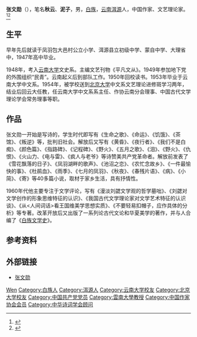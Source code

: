 {{Otheruses|other=名为秋云的其他人物|秋云}}

'''张文勋'''（{{bd|1926年|}}），笔名'''秋云'''、'''泥子'''，男，[[白族|白族]]，[[云南|云南]][[洱源县|洱源]]人，中国作家、文艺理论家。<ref>{{Cite web|title=张文勋|url=http://www.chinawriter.com.cn/zxhy/member/7000.shtml|accessdate=2020-11-28|work=中国作家网|archive-date=2019-08-31|archive-url=https://web.archive.org/web/20190831192457/http://www.chinawriter.com.cn/zxhy/member/7000.shtml|dead-url=yes}}</ref><ref>{{Cite web|title=张文勋|url=http://www.ynda.yn.gov.cn/ztsj/gczhda/201611/t20161110_458770.html|accessdate=2020-11-28|work=云南档案网|archive-date=2020-12-10|archive-url=https://web.archive.org/web/20201210030838/http://www.ynda.yn.gov.cn/ztsj/gczhda/201611/t20161110_458770.html|dead-url=no}}</ref>

== 生平 ==
早年先后就读于凤羽包大邑村公立小学、洱源县立初级中学、蒙自中学、大理省中，1947年高中毕业。

1948年，考入[[云南大学|云南大学]]文史系。主编文艺刊物《平凡文从》。1949年参加地下党的外围组织“民青”。云南起义后到部队工作。1950年回校读书。1953年毕业于云南大学中文系。1954年，被学校送到[[北京大学|北京大学]]中文系文艺理论进修斑学习两年，结业后回云大任教，任云南大学中文系系主任、作协云南分会理事、中国古代文学理论学会常务理事等职。

== 作品 ==
张文勋一开始是写诗的，学生时代即写有《生命之歌》、《命运》、《饥饿》、《茶馆》、《叛逆》等，批判旧社会。解放后又写有《黄昏》、《夜行者》、《我们不是白痴》、《颜色篇》、《指路碑》、《记程碑》、《野火》、《五月之歌》、《泪》、《野火》、《仇恨》、《火山力、《电与雷》、《疯人与老爷》等诗赞美共产党革命者。解放前发表了《雪花飘落的日子》、《凤羽湖畔的歌声》、《池沼之恋》、《农忙念故乡》、《一件最愉快的事》、《杜鹃血》、《雨季》、《七月的凤羽》、《秋夜》、《春残片语》、《病》、《小简》、《寄》等40多篇小说，取材于家乡生活，具有抒情性。

1960年代他主要专注于文学评论，写有《漫淡刘勰文学观的哲学墓咄》、《刘勰对文学创作的形象思维特征的认识》、《我国古代文学理论家对文学艺术特征的认识谈》、《从<人间词话>看王国维美学思想实质》、《不要轻易扣帽子，应作具体的分析》等专著。改革开放后又出版了一系列论古代文论和华夏美学的著作，并与人合编了《[[白族文学史|白族文学史]]》。

== 参考资料 ==
{{reflist}}

== 外部链接 ==
* [http://www.chinawriter.com.cn/zxhy/member/7000.shtml 张文勋] {{Wayback|url=http://www.chinawriter.com.cn/zxhy/member/7000.shtml |date=20190831192457 }}

{{Navboxes 
| title  = 张文勋在[[中华诗词学会|中华诗词学会]]的职务
| list1  =
{{中华诗词学会第三届理事会}}
{{中华诗词学会第四届理事会}}
}}

{{Authority control}}
{{DEFAULTSORT:Zhang张}}
[[Category:张姓|Wen]]
[[Category:白族人|Category:白族人]]
[[Category:洱源人|Category:洱源人]]
[[Category:云南大学校友|Category:云南大学校友]]
[[Category:北京大学校友|Category:北京大学校友]]
[[Category:中国共产党党员|Category:中国共产党党员]]
[[Category:雲南大學教授|Category:雲南大學教授]]
[[Category:中国作家协会会员|Category:中国作家协会会员]]
[[Category:中华诗词学会顾问|Category:中华诗词学会顾问]]